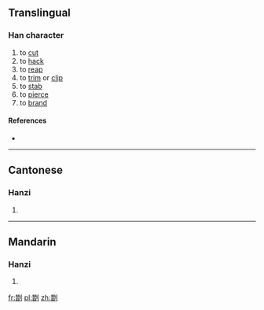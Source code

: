 ==Translingual==

===Han character===
{{Han char|rn=18|rad=刀|as=12|sn=14|four=|canj=一日中弓 (MALN)|ids=⿰[[朁]][[刂]]}}

# to [[cut]]
# to [[hack]]
# to [[reap]]
# to [[trim]] or [[clip]]
# to [[stab]]
# to [[pierce]]
# to [[brand]]

====References====
* {{Han ref|kx=0144.030|hdz=10355.110|uh=3506|ud=13574}}

----

==Cantonese==

===Hanzi===
{{yue-hanzi|jyut=|y=cham4}}

# {{defn|lang=yue|sort=刀12}}

----

==Mandarin==

===Hanzi===
{{cmn-hanzi|pin=[[zàn]] ([[zan4]])|wg=tsan<sup>4</sup>}}

# {{defn|lang=cmn|sort=刀12}}

[[fr:㔆]]
[[pl:㔆]]
[[zh:㔆]]